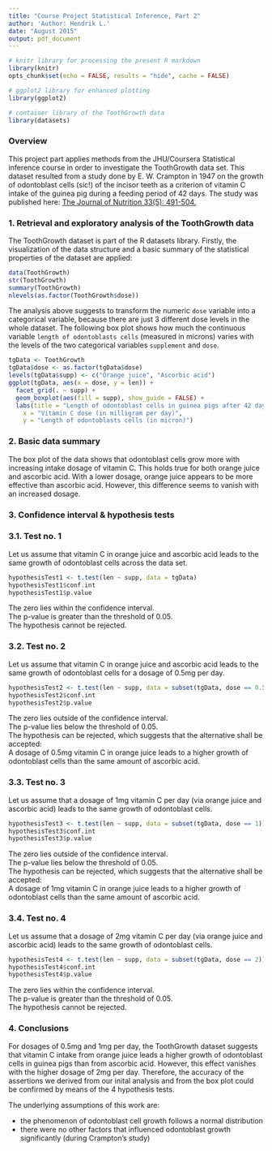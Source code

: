 ```yaml
---
title: "Course Project Statistical Inference, Part 2"
author: 'Author: Hendrik L.'
date: "August 2015"
output: pdf_document
---
```


```r
# knitr library for processing the present R markdown
library(knitr)
opts_chunk$set(echo = FALSE, results = "hide", cache = FALSE)

# ggplot2 library for enhanced plotting
library(ggplot2)

# container library of the ToothGrowth data
library(datasets)
```

### Overview

This project part applies methods from the JHU/Coursera Statistical inference course in order to investigate the ToothGrowth data set. This dataset resulted from a study done by E. W. Crampton in 1947 on the growth of odontoblast cells (sic!) of the incisor teeth as a criterion of vitamin C intake of the guinea pig during a feeding period of 42 days. The study was published here: [The Journal of Nutrition 33(5): 491-504.](http://jn.nutrition.org/content/33/5/491.full.pdf)

### 1. Retrieval and exploratory analysis of the ToothGrowth data

The ToothGrowth dataset is part of the R datasets library. Firstly, the visualization of the data structure and a basic summary of the statistical properties of the dataset are applied:

```r
data(ToothGrowth)
str(ToothGrowth)
summary(ToothGrowth)
nlevels(as.factor(ToothGrowth$dose))
```

The analysis above suggests to transform the numeric `dose` variable into a categorical variable, because there are just 3 different dose levels in the whole dataset. The following box plot shows how much the continuous variable `length of odontoblasts cells` (measured in microns) varies with the levels of the two categorical variables `supplement` and `dose`. 

\pagebreak

```r
tgData <- ToothGrowth
tgData$dose <- as.factor(tgData$dose)
levels(tgData$supp) <- c("Orange juice", "Ascorbic acid")
ggplot(tgData, aes(x = dose, y = len)) + 
  facet_grid(. ~ supp) +
  geom_boxplot(aes(fill = supp), show_guide = FALSE) +
  labs(title = "Length of odontoblast cells in guinea pigs after 42 days", 
    x = "Vitamin C dose (in milligram per day)",
    y = "Length of odontoblasts cells (in micron)")
```

### 2. Basic data summary

The box plot of the data shows that odontoblast cells grow more with increasing intake dosage of vitamin C. This holds true for both orange juice and ascorbic acid. With a lower dosage, orange juice appears to be more effective than ascorbic acid. However, this difference seems to vanish with an increased dosage.

\pagebreak

### 3. Confidence interval & hypothesis tests

### 3.1. Test no. 1

Let us assume that vitamin C in orange juice and ascorbic acid leads to the same growth of odontoblast cells across the data set.

```r
hypothesisTest1 <- t.test(len ~ supp, data = tgData)
hypothesisTest1$conf.int
hypothesisTest1$p.value
```
The zero lies within the confidence interval.  
The p-value is greater than the threshold of 0.05.  
The hypothesis cannot be rejected.  

### 3.2. Test no. 2

Let us assume that vitamin C in orange juice and ascorbic acid leads to the same growth of odontoblast cells for a dosage of 0.5mg per day.

```r
hypothesisTest2 <- t.test(len ~ supp, data = subset(tgData, dose == 0.5))
hypothesisTest2$conf.int
hypothesisTest2$p.value
```
The zero lies outside of the confidence interval.  
The p-value lies below the threshold of 0.05.  
The hypothesis can be rejected, which suggests that the alternative shall be accepted:   
A dosage of 0.5mg vitamin C in orange juice leads to a higher growth of odontoblast cells than the same amount of ascorbic acid.

### 3.3. Test no. 3

Let us assume that a dosage of 1mg vitamin C per day (via orange juice and ascorbic acid) leads to the same growth of odontoblast cells.

```r
hypothesisTest3 <- t.test(len ~ supp, data = subset(tgData, dose == 1))
hypothesisTest3$conf.int
hypothesisTest3$p.value
```
The zero lies outside of the confidence interval.  
The p-value lies below the threshold of 0.05.  
The hypothesis can be rejected, which suggests that the alternative shall be accepted:   
A dosage of 1mg vitamin C in orange juice leads to a higher growth of odontoblast cells than the same amount of ascorbic acid.

### 3.4. Test no. 4

Let us assume that a dosage of 2mg vitamin C per day (via orange juice and ascorbic acid) leads to the same growth of odontoblast cells.

```r
hypothesisTest4 <- t.test(len ~ supp, data = subset(tgData, dose == 2))
hypothesisTest4$conf.int
hypothesisTest4$p.value
```
The zero lies within the confidence interval.  
The p-value is greater than the threshold of 0.05.  
The hypothesis cannot be rejected.  

### 4. Conclusions

For dosages of 0.5mg and 1mg per day, the ToothGrowth dataset suggests that vitamin C intake from orange juice leads a higher growth of odontoblast cells in guinea pigs than from ascorbic acid. However, this effect vanishes with the higher dosage of 2mg per day. Therefore, the accuracy of the assertions we derived from our inital analysis and from the box plot could be confirmed by means of the 4 hypothesis tests.

The underlying assumptions of this work are:

* the phenomenon of odontoblast cell growth follows a normal distribution
* there were no other factors that influenced odontoblast growth significantly (during Crampton's study)
  
&nbsp;  
  
&nbsp;  
  